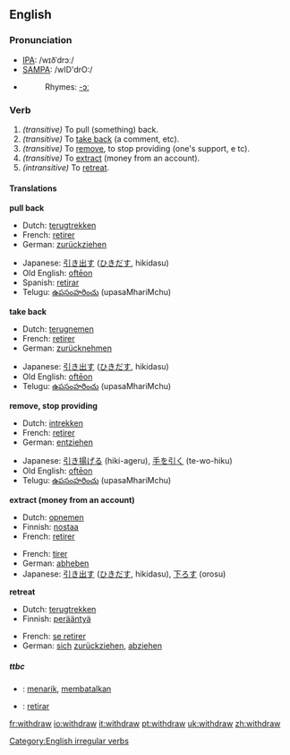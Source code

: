 ==English==

===Pronunciation===
*[[w:IPA|IPA]]: /wɪðˈdrɔː/
*[[w:SAMPA|SAMPA]]: /wID'drO:/
*{{audio|en-us-withdraw.ogg|Audio (US)}}
*:Rhymes: [[Rhymes:English:-ɔː|-ɔː]]

===Verb===
{{en-verb|withdraws|withdrawing|withdrew|withdrawn}}

# ''(transitive)'' To pull (something) back.
# ''(transitive)'' To [[take back]] (a comment, etc).
# ''(transitive)'' To [[remove]], to stop providing (one's support, e tc).
# ''(transitive)'' To [[extract]] (money from an account).
# ''(intransitive)'' To [[retreat]].

====Translations====
'''pull back'''
{{top}}
*Dutch: [[terugtrekken]]
*French: [[retirer]]
*German: [[zurückziehen]]
{{mid}}
*Japanese: [[引き出す]] ([[ひきだす]], hikidasu)
*Old English: [[ofteon|oftēon]]
*Spanish: [[retirar]]
*Telugu: [[ఉపసంహరించు]] (upasaMhariMchu)
{{bottom}}

'''take back'''
{{top}}
*Dutch: [[terugnemen]]
*French: [[retirer]]
*German: [[zurücknehmen]]
{{mid}}
*Japanese: [[引き出す]] ([[ひきだす]], hikidasu)
*Old English: [[ofteon|oftēon]]
*Telugu: [[ఉపసంహరించు]] (upasaMhariMchu)
{{bottom}}

'''remove, stop providing'''
{{top}}
*Dutch: [[intrekken]]
*French: [[retirer]]
*German: [[entziehen]]
{{mid}}
*Japanese: [[引き揚げる]] (hiki-ageru), [[手を引く]] (te-wo-hiku)
*Old English: [[ofteon|oftēon]]
*Telugu: [[ఉపసంహరించు]] (upasaMhariMchu)
{{bottom}}

'''extract (money from an account)'''
{{top}}
*Dutch: [[opnemen]]
*Finnish: [[nostaa]]
*French: [[retirer]]
{{mid}}
*French: [[tirer]]
*German: [[abheben]]
*Japanese: [[引き出す]] ([[ひきだす]], hikidasu), [[下ろす]] (orosu)
{{bottom}}

'''retreat'''
{{top}}
*Dutch: [[terugtrekken]]
*Finnish: [[perääntyä]]
{{mid}}
*French: [[se retirer]]
*German: [[sich]] [[zurückziehen]], [[abziehen]]
{{bottom}}

=====ttbc=====
{{checktrans}}
*{{ttbc|Indonesian}}: [[tarik|menarik]], [[batal|membatalkan]]
*{{ttbc|Spanish}}: [[retirar]]

[[Category:English irregular verbs]]

[[fr:withdraw]]
[[io:withdraw]]
[[it:withdraw]]
[[pt:withdraw]]
[[uk:withdraw]]
[[zh:withdraw]]